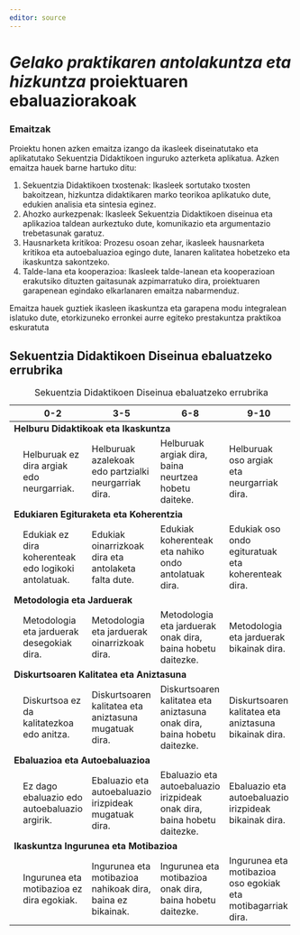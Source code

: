 ```yaml
---
editor: source
---
```


# *Gelako praktikaren antolakuntza eta hizkuntza* proiektuaren ebaluaziorakoak

### Emaitzak

Proiektu honen azken emaitza izango da ikasleek diseinatutako eta aplikatutako Sekuentzia Didaktikoen inguruko azterketa aplikatua. Azken emaitza hauek barne hartuko ditu:

1.  Sekuentzia Didaktikoen txostenak: Ikasleek sortutako txosten bakoitzean, hizkuntza didaktikaren marko teorikoa aplikatuko dute, edukien analisia eta sintesia eginez.
2.  Ahozko aurkezpenak: Ikasleek Sekuentzia Didaktikoen diseinua eta aplikazioa taldean aurkeztuko dute, komunikazio eta argumentazio trebetasunak garatuz.
3.  Hausnarketa kritikoa: Prozesu osoan zehar, ikasleek hausnarketa kritikoa eta autoebaluazioa egingo dute, lanaren kalitatea hobetzeko eta ikaskuntza sakontzeko.
4.  Talde-lana eta kooperazioa: Ikasleek talde-lanean eta kooperazioan erakutsiko dituzten gaitasunak azpimarratuko dira, proiektuaren garapenean egindako elkarlanaren emaitza nabarmenduz.

Emaitza hauek guztiek ikasleen ikaskuntza eta garapena modu integralean islatuko dute, etorkizuneko erronkei aurre egiteko prestakuntza praktikoa eskuratuta

## Sekuentzia Didaktikoen Diseinua ebaluatzeko errubrika

+--------------------------------------------+------------------------------------------------------+------------------------------------------------------------+--------------------------------------------------------------------------+--------------------------------------------------------------+
|                                            | **0-2**                                              | **3-5**                                                    | **6-8**                                                                  | **9-10**                                                     |
+============================================+======================================================+============================================================+==========================================================================+==============================================================+
| **Helburu Didaktikoak eta Ikaskuntza**    
+--------------------------------------------+------------------------------------------------------+------------------------------------------------------------+--------------------------------------------------------------------------+--------------------------------------------------------------+
|                                            | Helburuak ez dira argiak edo neurgarriak.            | Helburuak azalekoak edo partzialki neurgarriak dira.       | Helburuak argiak dira, baina neurtzea hobetu daiteke.                    | Helburuak oso argiak eta neurgarriak dira.                   |
+--------------------------------------------+------------------------------------------------------+------------------------------------------------------------+--------------------------------------------------------------------------+--------------------------------------------------------------+
| **Edukiaren Egituraketa eta Koherentzia**  
+--------------------------------------------+------------------------------------------------------+------------------------------------------------------------+--------------------------------------------------------------------------+--------------------------------------------------------------+
|                                            | Edukiak ez dira koherenteak edo logikoki antolatuak. | Edukiak oinarrizkoak dira eta antolaketa falta dute.       | Edukiak koherenteak eta nahiko ondo antolatuak dira.                     | Edukiak oso ondo egituratuak eta koherenteak dira.           |
+--------------------------------------------+------------------------------------------------------+------------------------------------------------------------+--------------------------------------------------------------------------+--------------------------------------------------------------+
| **Metodologia eta Jarduerak**             
+--------------------------------------------+------------------------------------------------------+------------------------------------------------------------+--------------------------------------------------------------------------+--------------------------------------------------------------+
|                                            | Metodologia eta jarduerak desegokiak dira.           | Metodologia eta jarduerak oinarrizkoak dira.               | Metodologia eta jarduerak onak dira, baina hobetu daitezke.              | Metodologia eta jarduerak bikainak dira.                     |
+--------------------------------------------+------------------------------------------------------+------------------------------------------------------------+--------------------------------------------------------------------------+--------------------------------------------------------------+
| **Diskurtsoaren Kalitatea eta Aniztasuna** 
+--------------------------------------------+------------------------------------------------------+------------------------------------------------------------+--------------------------------------------------------------------------+--------------------------------------------------------------+
|                                            | Diskurtsoa ez da kalitatezkoa edo anitza.            | Diskurtsoaren kalitatea eta aniztasuna mugatuak dira.      | Diskurtsoaren kalitatea eta aniztasuna onak dira, baina hobetu daitezke. | Diskurtsoaren kalitatea eta aniztasuna bikainak dira.        |
+--------------------------------------------+------------------------------------------------------+------------------------------------------------------------+--------------------------------------------------------------------------+--------------------------------------------------------------+
| **Ebaluazioa eta Autoebaluazioa**         
+--------------------------------------------+------------------------------------------------------+------------------------------------------------------------+--------------------------------------------------------------------------+--------------------------------------------------------------+
|                                            | Ez dago ebaluazio edo autoebaluazio argirik.         | Ebaluazio eta autoebaluazio irizpideak mugatuak dira.      | Ebaluazio eta autoebaluazio irizpideak onak dira, baina hobetu daitezke. | Ebaluazio eta autoebaluazio irizpideak bikainak dira.        |
+--------------------------------------------+------------------------------------------------------+------------------------------------------------------------+--------------------------------------------------------------------------+--------------------------------------------------------------+
| **Ikaskuntza Ingurunea eta Motibazioa**    
+--------------------------------------------+------------------------------------------------------+------------------------------------------------------------+--------------------------------------------------------------------------+--------------------------------------------------------------+
|                                            | Ingurunea eta motibazioa ez dira egokiak.            | Ingurunea eta motibazioa nahikoak dira, baina ez bikainak. | Ingurunea eta motibazioa onak dira, baina hobetu daitezke.               | Ingurunea eta motibazioa oso egokiak eta motibagarriak dira. |
+--------------------------------------------+------------------------------------------------------+------------------------------------------------------------+--------------------------------------------------------------------------+--------------------------------------------------------------+

: Sekuentzia Didaktikoen Diseinua ebaluatzeko errubrika